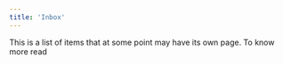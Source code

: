 ```yaml
---
title: 'Inbox'
---
```



This is a list of items that at some point may have its own page. To know more read <L name="evergreen-notes" from="inbox" />
